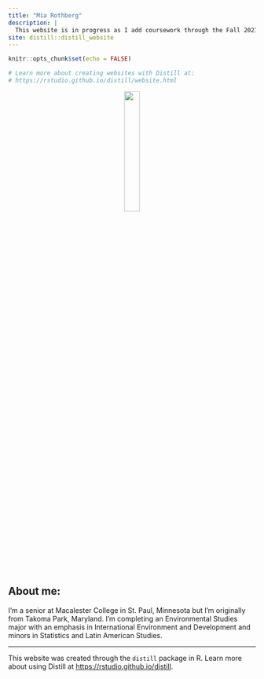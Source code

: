 ```yaml
---
title: "Mia Rothberg"
description: |
  This website is in progress as I add coursework through the Fall 2021 semester. I will remove this message when it is completely updated.
site: distill::distill_website
---
```


```r
knitr::opts_chunk$set(echo = FALSE)

# Learn more about creating websites with Distill at:
# https://rstudio.github.io/distill/website.html

```

<center>
![](profile_photo_circle.png){width=25%}
</center>



## About me: 

I'm a senior at Macalester College in St. Paul, Minnesota but I'm originally from Takoma Park, Maryland. I'm completing an Environmental Studies major with an emphasis in International Environment and Development and minors in Statistics and Latin American Studies. 


----------------------------------------------------------------------------------------------------------------------------------
This website was created through the `distill` package in R. Learn more about using Distill at <https://rstudio.github.io/distill>.


